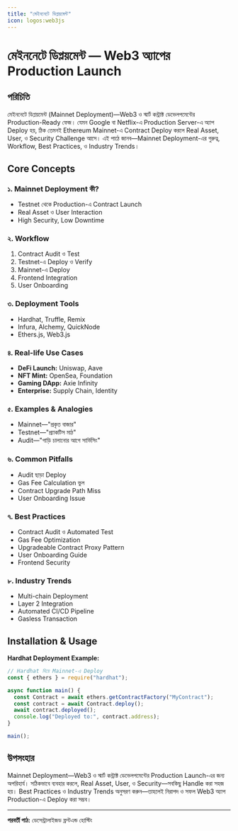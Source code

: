 ```yaml
---
title: "মেইননেটে ডিপ্লয়মেন্ট"
icon: logos:web3js
---
```


# মেইননেটে ডিপ্লয়মেন্ট — Web3 অ্যাপের Production Launch

## পরিচিতি

মেইননেটে ডিপ্লয়মেন্ট (Mainnet Deployment)—Web3 ও স্মার্ট কন্ট্রাক্ট ডেভেলপমেন্টের Production-Ready ফেজ। যেমন Google বা Netflix-এ Production Server-এ অ্যাপ Deploy হয়, ঠিক তেমনই Ethereum Mainnet-এ Contract Deploy করলে Real Asset, User, ও Security Challenge আসে। এই পাঠে জানব—Mainnet Deployment-এর গুরুত্ব, Workflow, Best Practices, ও Industry Trends।

## Core Concepts

### ১. Mainnet Deployment কী?
- Testnet থেকে Production-এ Contract Launch
- Real Asset ও User Interaction
- High Security, Low Downtime

### ২. Workflow
1. Contract Audit ও Test
2. Testnet-এ Deploy ও Verify
3. Mainnet-এ Deploy
4. Frontend Integration
5. User Onboarding

### ৩. Deployment Tools
- Hardhat, Truffle, Remix
- Infura, Alchemy, QuickNode
- Ethers.js, Web3.js

### ৪. Real-life Use Cases
- **DeFi Launch:** Uniswap, Aave
- **NFT Mint:** OpenSea, Foundation
- **Gaming DApp:** Axie Infinity
- **Enterprise:** Supply Chain, Identity

### ৫. Examples & Analogies
- Mainnet—"প্রকৃত বাজার"
- Testnet—"প্র্যাকটিস মাঠ"
- Audit—"গাড়ি চালানোর আগে সার্ভিসিং"

### ৬. Common Pitfalls
- Audit ছাড়া Deploy
- Gas Fee Calculation ভুল
- Contract Upgrade Path Miss
- User Onboarding Issue

### ৭. Best Practices
- Contract Audit ও Automated Test
- Gas Fee Optimization
- Upgradeable Contract Proxy Pattern
- User Onboarding Guide
- Frontend Security

### ৮. Industry Trends
- Multi-chain Deployment
- Layer 2 Integration
- Automated CI/CD Pipeline
- Gasless Transaction

## Installation & Usage

**Hardhat Deployment Example:**
```js
// Hardhat দিয়ে Mainnet-এ Deploy
const { ethers } = require("hardhat");

async function main() {
  const Contract = await ethers.getContractFactory("MyContract");
  const contract = await Contract.deploy();
  await contract.deployed();
  console.log("Deployed to:", contract.address);
}

main();
```

## উপসংহার

Mainnet Deployment—Web3 ও স্মার্ট কন্ট্রাক্ট ডেভেলপমেন্টের Production Launch-এর জন্য অপরিহার্য। সঠিকভাবে ব্যবহার করলে, Real Asset, User, ও Security—সবকিছু Handle করা সহজ হয়। Best Practices ও Industry Trends অনুসরণ করুন—তাহলেই নিরাপদ ও সফল Web3 অ্যাপ Production-এ Deploy করা সম্ভব।

---

**পরবর্তী পাঠ:** ডেসেন্ট্রালাইজড ফ্রন্টএন্ড হোস্টিং
